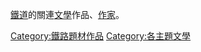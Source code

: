 [[鐵道|鐵道]]的關連[[文學|文學]]作品、[[作家|作家]]。

[[Category:鐵路題材作品|Category:鐵路題材作品]]
[[Category:各主題文學|Category:各主題文學]]
